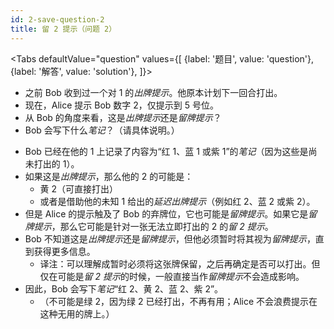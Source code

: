 ```yaml
---
id: 2-save-question-2
title: 留 2 提示（问题 2）
---
```



<BeginnersGuideProgress id="2-save-question-2" />

<Tabs
  defaultValue="question"
  values={[
    {label: '题目', value: 'question'},
    {label: '解答', value: 'solution'},
  ]}>
<TabItem value="question">

- 之前 Bob 收到过一个对 1 的*出牌提示*。他原本计划下一回合打出。
- 现在，Alice 提示 Bob 数字 2，仅提示到 5 号位。
- 从 Bob 的角度来看，这是*出牌提示*还是*留牌提示*？
- Bob 会写下什么*笔记*？（请具体说明。）

</TabItem>
<TabItem value="solution">

- Bob 已经在他的 1 上记录了内容为“红 1、蓝 1 或紫 1”的*笔记*（因为这些是尚未打出的 1）。
- 如果这是*出牌提示*，那么他的 2 的可能是：
  - 黄 2（可直接打出）
  - 或者是借助他的未知 1 给出的*延迟出牌提示*（例如红 2、蓝 2 或紫 2）。
- 但是 Alice 的提示触及了 Bob 的弃牌位，它也可能是*留牌提示*。如果它是*留牌提示*，那么它可能是针对一张无法立即打出的 2 的*留 2 提示*。
- Bob 不知道这是*出牌提示*还是*留牌提示*，但他必须暂时将其视为*留牌提示*，直到获得更多信息。
  - 译注：可以理解成暂时必须将这张牌保留，之后再确定是否可以打出。但仅在可能是*留 2 提示*的时候，一般直接当作*留牌提示*不会造成影响。
- 因此，Bob 会写下*笔记*“红 2、黄 2、蓝 2、紫 2”。
  - （不可能是绿 2，因为绿 2 已经打出，不再有用；Alice 不会浪费提示在这种无用的牌上。）

</TabItem>
</Tabs>

<TwoSaveQuestion2 />
